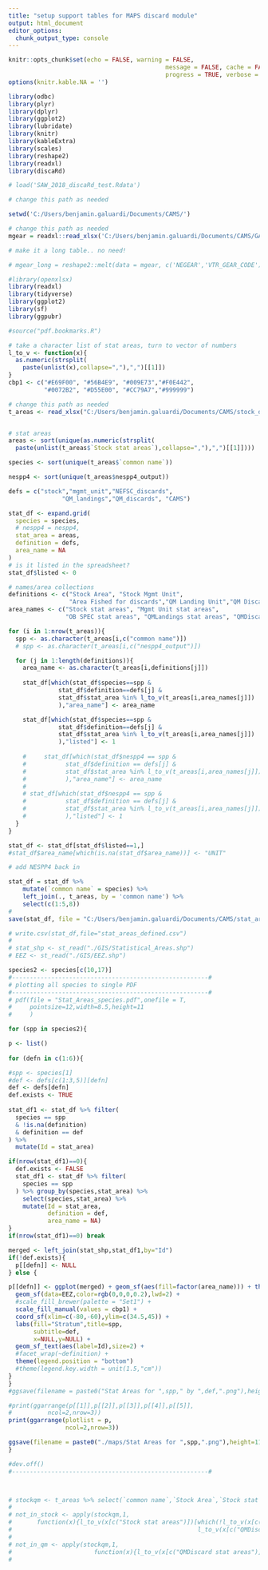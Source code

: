 ```yaml
---
title: "setup support tables for MAPS discard module"
output: html_document
editor_options: 
  chunk_output_type: console
---
```


```r
knitr::opts_chunk$set(echo = FALSE, warning = FALSE, 
											message = FALSE, cache = FALSE,
											progress = TRUE, verbose = FALSE, fig.width = 12, fig.height = 8)
options(knitr.kable.NA = '')

```

```r
library(odbc)
library(plyr)
library(dplyr)
library(ggplot2)
library(lubridate)
library(knitr)
library(kableExtra)
library(scales)
library(reshape2)
library(readxl)
library(discaRd)

# load('SAW_2018_discaRd_test.Rdata')

```

```r
# change this path as needed

setwd('C:/Users/benjamin.galuardi/Documents/CAMS/')

# change this path as needed
mgear = readxl::read_xlsx('C:/Users/benjamin.galuardi/Documents/CAMS/GAR master gear codes.xlsx', sheet = 1)

# make it a long table.. no need!

# mgear_long = reshape2::melt(data = mgear, c('NEGEAR','VTR_GEAR_CODE'))

```

```r
#library(openxlsx)
library(readxl)
library(tidyverse)
library(ggplot2)
library(sf)
library(ggpubr)

#source("pdf.bookmarks.R")

# take a character list of stat areas, turn to vector of numbers
l_to_v <- function(x){
  as.numeric(strsplit(
    paste(unlist(x),collapse=","),",")[[1]])
}
cbp1 <- c("#E69F00", "#56B4E9", "#009E73","#F0E442", 
          "#0072B2", "#D55E00", "#CC79A7","#999999")

# change this path as needed
t_areas <- read_xlsx("C:/Users/benjamin.galuardi/Documents/CAMS/stock_definition_list_statareas.xlsx")


# stat areas
areas <- sort(unique(as.numeric(strsplit(
  paste(unlist(t_areas$`Stock stat areas`),collapse=","),",")[[1]])))

species <- sort(unique(t_areas$`common name`))

nespp4 <- sort(unique(t_areas$nespp4_output))

defs = c("stock","mgmt_unit","NEFSC_discards",
               "QM_landings","QM_discards", "CAMS")

stat_df <- expand.grid(
  species = species,
  # nespp4 = nespp4,
  stat_area = areas,
  definition = defs,
  area_name = NA
)
# is it listed in the spreadsheet?
stat_df$listed <- 0

# names/area collections 
definitions <- c("Stock Area", "Stock Mgmt Unit", 
                 "Area Fished for discards","QM Landing Unit","QM Discard Unit", "CAMS unit")
area_names <- c("Stock stat areas", "Mgmt Unit stat areas",
                "OB SPEC stat areas", "QMLandings stat areas", "QMDiscard stat areas", "CAMS stat areas")

for (i in 1:nrow(t_areas)){
  spp <- as.character(t_areas[i,c("common name")])
  # spp <- as.character(t_areas[i,c("nespp4_output")])

  for (j in 1:length(definitions)){
    area_name <- as.character(t_areas[i,definitions[j]])
    
    stat_df[which(stat_df$species==spp &
              stat_df$definition==defs[j] &
              stat_df$stat_area %in% l_to_v(t_areas[i,area_names[j]])
              ),"area_name"] <- area_name

    stat_df[which(stat_df$species==spp &
              stat_df$definition==defs[j] &
              stat_df$stat_area %in% l_to_v(t_areas[i,area_names[j]])
              ),"listed"] <- 1
    
    #     stat_df[which(stat_df$nespp4 == spp &
    #           stat_df$definition == defs[j] &
    #           stat_df$stat_area %in% l_to_v(t_areas[i,area_names[j]])
    #           ),"area_name"] <- area_name
    # 
    # stat_df[which(stat_df$nespp4 == spp &
    #           stat_df$definition == defs[j] &
    #           stat_df$stat_area %in% l_to_v(t_areas[i,area_names[j]])
    #           ),"listed"] <- 1
  }
}

stat_df <- stat_df[stat_df$listed==1,]
#stat_df$area_name[which(is.na(stat_df$area_name))] <- "UNIT"

# add NESPP4 back in

stat_df = stat_df %>% 
	mutate(`common name` = species) %>% 
	left_join(., t_areas, by = 'common name') %>% 
	select(c(1:5,8)) 
# 
save(stat_df, file = "C:/Users/benjamin.galuardi/Documents/CAMS/stat_areas_defined.Rdata")

```


```r

# write.csv(stat_df,file="stat_areas_defined.csv")
# 
# stat_shp <- st_read("./GIS/Statistical_Areas.shp")
# EEZ <- st_read("./GIS/EEZ.shp")

species2 <- species[c(10,17)]
#-------------------------------------------------------#
# plotting all species to single PDF
#-------------------------------------------------------#
# pdf(file = "Stat_Areas_species.pdf",onefile = T,
#     pointsize=12,width=8.5,height=11
#     )

for (spp in species2){

p <- list()  
  
for (defn in c(1:6)){

#spp <- species[1]
#def <- defs[c(1:3,5)][defn]
def <- defs[defn]
def.exists <- TRUE
  
stat_df1 <- stat_df %>% filter(
  species == spp 
  & !is.na(definition)
  & definition == def
) %>%
  mutate(Id = stat_area)

if(nrow(stat_df1)==0){
  def.exists <- FALSE
  stat_df1 <- stat_df %>% filter(
    species == spp 
  ) %>% group_by(species,stat_area) %>%
    select(species,stat_area) %>%
    mutate(Id = stat_area,
           definition = def,
           area_name = NA)
}
if(nrow(stat_df1)==0) break

merged <- left_join(stat_shp,stat_df1,by="Id")
if(!def.exists){
  p[[defn]] <- NULL
} else {

p[[defn]] <- ggplot(merged) + geom_sf(aes(fill=factor(area_name))) + theme_minimal() +
  geom_sf(data=EEZ,color=rgb(0,0,0,0.2),lwd=2) +
  #scale_fill_brewer(palette = "Set1") + 
  scale_fill_manual(values = cbp1) +
  coord_sf(xlim=c(-80,-60),ylim=c(34.5,45)) +
  labs(fill="Stratum",title=spp,
       subtitle=def,
       x=NULL,y=NULL) + 
  geom_sf_text(aes(label=Id),size=2) + 
  #facet_wrap(~definition) +
  theme(legend.position = "bottom")
  #theme(legend.key.width = unit(1.5,"cm"))
}
}
#ggsave(filename = paste0("Stat Areas for ",spp," by ",def,".png"),height=4,width=5,dpi=300)

#print(ggarrange(p[[1]],p[[2]],p[[3]],p[[4]],p[[5]],
#          ncol=2,nrow=3))
print(ggarrange(plotlist = p,
                ncol=2,nrow=3))

ggsave(filename = paste0("./maps/Stat Areas for ",spp,".png"),height=11,width=8.5,dpi=300)
}

#dev.off()
#-------------------------------------------------------#



# stockqm <- t_areas %>% select(`common name`,`Stock Area`,`Stock stat areas`,QM,`QMDiscard stat areas`)
# 
# not_in_stock <- apply(stockqm,1,
#       function(x){l_to_v(x[c("Stock stat areas")])[which(!l_to_v(x[c("Stock stat areas")]) %in% 
#                                                    l_to_v(x[c("QMDiscard stat areas")]))]})
# 
# not_in_qm <- apply(stockqm,1,
#                       function(x){l_to_v(x[c("QMDiscard stat areas")])[which(!l_to_v(x[c("QMDiscard stat areas")]) %in% 
#                                                                            l_to_v(x[c("Stock stat areas")]))]})

```



